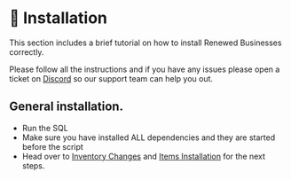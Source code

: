 # 📓 Installation

This section includes a brief tutorial on how to install Renewed Businesses correctly.

Please follow all the instructions and if you have any issues please open a ticket on [Discord](https://discord.gg/AS2Y8TWejt) so our support team can help you out.

## General installation.

- Run the SQL
- Make sure you have installed ALL dependencies and they are started before the script
- Head over to [Inventory Changes](Setup/Inventory_Changes) and [Items Installation](Setup/Items_Installation) for the next steps.